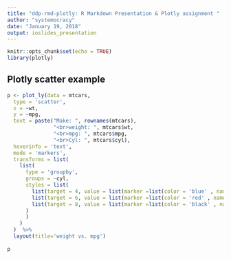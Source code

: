 ```yaml
---
title: "ddp-rmd-plotly: R Markdown Presentation & Plotly assignment "
author: "systemocracy"
date: "January 19, 2018"
output: ioslides_presentation
---
```


```r
knitr::opts_chunk$set(echo = TRUE)
library(plotly)
```

## Plotly scatter example

```r
p <- plot_ly(data = mtcars,
  type = 'scatter',
  x = ~wt,
  y = ~mpg,
  text = paste("Make: ", rownames(mtcars),
               "<br>weight: ", mtcars$wt,
               "<br>mpg: ", mtcars$mpg,
               "<br>Cyl: ", mtcars$cyl),
  hoverinfo = 'text',
  mode = 'markers',
  transforms = list(
    list(
      type = 'groupby',
      groups = ~cyl,
      styles = list(
        list(target = 4, value = list(marker =list(color = 'blue' , name = '4 cyl'))),
        list(target = 6, value = list(marker =list(color = 'red' , name = '6 cyl'))),
        list(target = 8, value = list(marker =list(color = 'black' , name = '8 cyl')))
      )
      )
    )
  )  %>%
  layout(title='weight vs. mpg')
  
p
```


